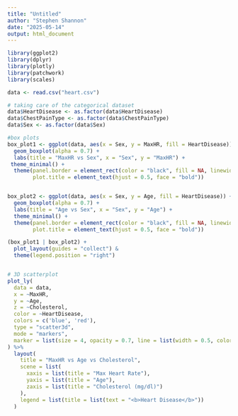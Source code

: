 ```yaml
---
title: "Untitled"
author: "Stephen Shannon"
date: "2025-05-14"
output: html_document
---
```


```r

library(ggplot2)
library(dplyr)
library(plotly)
library(patchwork)
library(scales)

data <- read.csv("heart.csv")

# taking care of the categorical dataset
data$HeartDisease <- as.factor(data$HeartDisease)
data$ChestPainType <- as.factor(data$ChestPainType)
data$Sex <- as.factor(data$Sex)

#box plots
box_plot1 <- ggplot(data, aes(x = Sex, y = MaxHR, fill = HeartDisease)) +
  geom_boxplot(alpha = 0.7) +
  labs(title = "MaxHR vs Sex", x = "Sex", y = "MaxHR") +
 theme_minimal() +
  theme(panel.border = element_rect(color = "black", fill = NA, linewidth = 0.7),
        plot.title = element_text(hjust = 0.5, face = "bold"))


box_plot2 <- ggplot(data, aes(x = Sex, y = Age, fill = HeartDisease)) +
  geom_boxplot(alpha = 0.7) +
  labs(title = "Age vs Sex", x = "Sex", y = "Age") +
  theme_minimal() +
  theme(panel.border = element_rect(color = "black", fill = NA, linewidth = 0.7),
        plot.title = element_text(hjust = 0.5, face = "bold"))

(box_plot1 | box_plot2) + 
  plot_layout(guides = "collect") & 
  theme(legend.position = "right")


# 3D scatterplot
plot_ly(
  data = data,
  x = ~MaxHR,
  y = ~Age,
  z = ~Cholesterol,
  color = ~HeartDisease,
  colors = c('blue', 'red'),
  type = "scatter3d",
  mode = "markers",
  marker = list(size = 4, opacity = 0.7, line = list(width = 0.5, color = 'gray'))
) %>%
  layout(
    title = "MaxHR vs Age vs Cholesterol",
    scene = list(
      xaxis = list(title = "Max Heart Rate"),
      yaxis = list(title = "Age"),
      zaxis = list(title = "Cholesterol (mg/dl)")
    ),
    legend = list(title = list(text = "<b>Heart Disease</b>"))
  )


```

